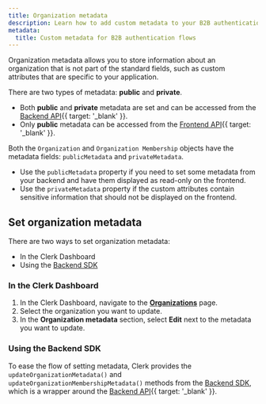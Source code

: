 ```yaml
---
title: Organization metadata
description: Learn how to add custom metadata to your B2B authentication flows to store additional information in the org object for advanced user segmentation, analytics, and B2B workflows.
metadata:
  title: Custom metadata for B2B authentication flows
---
```


Organization metadata allows you to store information about an organization that is not part of the standard fields, such as custom attributes that are specific to your application.

There are two types of metadata: **public** and **private**.

- Both **public** and **private** metadata are set and can be accessed from the [Backend API](/docs/reference/backend-api){{ target: '_blank' }}.
- Only **public** metadata can be accessed from the [Frontend API](/docs/references/frontend-api/){{ target: '_blank' }}.

Both the `Organization` and `Organization Membership` objects have the metadata fields: `publicMetadata` and `privateMetadata`.

- Use the `publicMetadata` property if you need to set some metadata from your backend and have them displayed as read-only on the frontend.
- Use the `privateMetadata` property if the custom attributes contain sensitive information that should not be displayed on the frontend.

## Set organization metadata

There are two ways to set organization metadata:

- In the Clerk Dashboard
- Using the [Backend SDK](/docs/references/backend/overview)

### In the Clerk Dashboard

1. In the Clerk Dashboard, navigate to the [**Organizations**](https://dashboard.clerk.com/last-active?path=organizations) page.
1. Select the organization you want to update.
1. In the **Organization metadata** section, select **Edit** next to the metadata you want to update.

### Using the Backend SDK

To ease the flow of setting metadata, Clerk provides the `updateOrganizationMetadata()` and `updateOrganizationMembershipMetadata()` methods from the [Backend SDK](/docs/references/backend/overview), which is a wrapper around the [Backend API](/docs/reference/backend-api){{ target: '_blank' }}.

<Include src="_partials/metadata-callout" />
